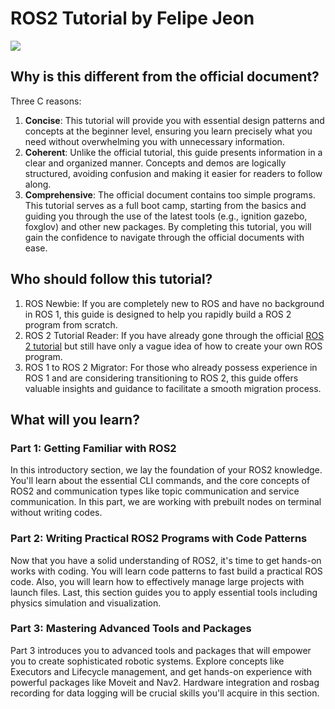 
# ROS2 Tutorial by Felipe Jeon

<Image
  src="/images/post1/main.png"
  width={600}
  height={800}
  className="m-10 mx-auto rounded-xl"
/>

## Why is this different from the official document?

Three C reasons:

1. **Concise**: This tutorial will provide you with essential design patterns
   and concepts at the beginner level, ensuring you learn precisely what you
   need without overwhelming you with unnecessary information.
2. **Coherent**: Unlike the official tutorial, this guide presents information
   in a clear and organized manner. Concepts and demos are logically structured,
   avoiding confusion and making it easier for readers to follow along.
3. **Comprehensive**: The official document contains too simple programs. This
   tutorial serves as a full boot camp, starting from the basics and guiding you
   through the use of the latest tools (e.g., ignition gazebo, foxglov) and other new packages. By completing
   this tutorial, you will gain the confidence to navigate through the official
   documents with ease.

## Who should follow this tutorial?

1. ROS Newbie: If you are completely new to ROS and have no background in ROS 1,
   this guide is designed to help you rapidly build a ROS 2 program from
   scratch.
2. ROS 2 Tutorial Reader: If you have already gone through the official
   [ROS 2 tutorial](https://docs.ros.org/en/humble/index.html) but still have
   only a vague idea of how to create your own ROS program.
3. ROS 1 to ROS 2 Migrator: For those who already possess experience in ROS 1
   and are considering transitioning to ROS 2, this guide offers valuable
   insights and guidance to facilitate a smooth migration process.

## What will you learn?

### Part 1: Getting Familiar with ROS2

In this introductory section, we lay the foundation of your ROS2 knowledge.
You'll learn about the essential CLI commands, and the core concepts of ROS2 and
communication types like topic communication and service communication. In this
part, we are working with prebuilt nodes on terminal without writing codes.

### Part 2: Writing Practical ROS2 Programs with Code Patterns

Now that you have a solid understanding of ROS2, it's time to get hands-on works
with coding. You will learn code patterns to fast build a practical ROS code.
Also, you will learn how to effectively manage large projects with launch files.
Last, this section guides you to apply essential tools including physics
simulation and visualization.

### Part 3: Mastering Advanced Tools and Packages

Part 3 introduces you to advanced tools and packages that will empower you to
create sophisticated robotic systems. Explore concepts like Executors and
Lifecycle management, and get hands-on experience with powerful packages like
Moveit and Nav2. Hardware integration and rosbag recording for data logging will
be crucial skills you'll acquire in this section.
